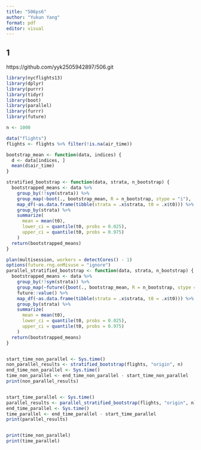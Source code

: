 ---
title: "506ps6"
author: "Yukun Yang"
format: pdf
editor: visual
---

## 1

https://github.com/yyk2505942897/506.git

```{r}
library(nycflights13)
library(dplyr)
library(purrr)
library(tidyr)
library(boot)
library(parallel)
library(furrr)
library(future)

n <- 1000

data("flights")
flights <- flights %>% filter(!is.na(air_time))

bootstrap_mean <- function(data, indices) {
  d <- data[indices, ] 
  mean(d$air_time)
}

stratified_bootstrap <- function(data, strata, n_bootstrap) {
  bootstrapped_means <- data %>% 
    group_by(!!sym(strata)) %>% 
    group_map(~boot(., bootstrap_mean, R = n_bootstrap, stype = "i"), .keep = TRUE) %>% 
    map_df(~as.data.frame(tibble(strata = .x$strata, t0 = .x$t0))) %>% 
    group_by(strata) %>% 
    summarize(
      mean = mean(t0),
      lower_ci = quantile(t0, probs = 0.025),
      upper_ci = quantile(t0, probs = 0.975)
    )
  return(bootstrapped_means)
}

plan(multisession, workers = detectCores() - 1)
options(future.rng.onMisuse = "ignore")
parallel_stratified_bootstrap <- function(data, strata, n_bootstrap) {
  bootstrapped_means <- data %>% 
    group_by(!!sym(strata)) %>% 
    group_map(~future({boot(., bootstrap_mean, R = n_bootstrap, stype = "i")}), .keep = TRUE) %>% 
    future::value() %>% 
    map_df(~as.data.frame(tibble(strata = .x$strata, t0 = .x$t0))) %>% 
    group_by(strata) %>% 
    summarize(
      mean = mean(t0),
      lower_ci = quantile(t0, probs = 0.025),
      upper_ci = quantile(t0, probs = 0.975)
    )
  return(bootstrapped_means)
}


start_time_non_parallel <- Sys.time()
non_parallel_results <- stratified_bootstrap(flights, "origin", n)
end_time_non_parallel <- Sys.time()
time_non_parallel <- end_time_non_parallel - start_time_non_parallel
print(non_parallel_results)


start_time_parallel <- Sys.time()
parallel_results <- parallel_stratified_bootstrap(flights, "origin", n)
end_time_parallel <- Sys.time()
time_parallel <- end_time_parallel - start_time_parallel
print(parallel_results)


print(time_non_parallel)
print(time_parallel)

```
